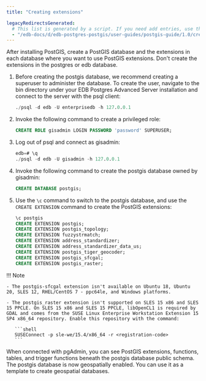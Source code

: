 ```yaml
---
title: "Creating extensions"

legacyRedirectsGenerated:
  # This list is generated by a script. If you need add entries, use the `legacyRedirects` key.
  - "/edb-docs/d/edb-postgres-postgis/user-guides/postgis-guide/1.0/creating_extensions.html"
---
```


<div id="extensions" class="registered_link"></div>

After installing PostGIS, create a PostGIS database and the extensions in each database where you want to use PostGIS extensions. Don't create the extensions in the postgres or edb database.

1.  Before creating the postgis database, we recommend creating a superuser to administer the database. To create the user, navigate to the bin directory under your EDB Postgres Advanced Server installation and connect to the server with the psql client:

    ```sql
    ./psql -d edb -U enterprisedb -h 127.0.0.1
    ```

2.  Invoke the following command to create a privileged role:

    ```sql
    CREATE ROLE gisadmin LOGIN PASSWORD 'password' SUPERUSER;
    ```

3.  Log out of psql and connect as gisadmin:

    ```sql
    edb=# \q
    ./psql -d edb -U gisadmin -h 127.0.0.1
    ```

4.  Invoke the following command to create the postgis database owned by gisadmin:

    ```sql
    CREATE DATABASE postgis;
    ```

5.  Use the `\c` command to switch to the postgis database, and use the `CREATE EXTENSION` command to create the PostGIS extensions:

    ```sql
    \c postgis
    CREATE EXTENSION postgis;
    CREATE EXTENSION postgis_topology;
    CREATE EXTENSION fuzzystrmatch;
    CREATE EXTENSION address_standardizer;
    CREATE EXTENSION address_standardizer_data_us;
    CREATE EXTENSION postgis_tiger_geocoder;
    CREATE EXTENSION postgis_sfcgal;
    CREATE EXTENSION postgis_raster;
    ```

!!! Note

    - The postgis-sfcgal extension isn't available on Ubuntu 18, Ubuntu 20, SLES 12, RHEL/CentOS 7 - ppc64le, and Windows platforms.

    - The postgis_raster extension isn't supported on SLES 15 x86 and SLES 15 PPCLE. On SLES 15 x86 and SLES 15 PPCLE, libOpenCL1 is required by GDAL and comes from the SUSE Linux Enterprise Workstation Extension 15 SP4 x86_64 repository. Enable this repository with the command:
    
       ```shell
       SUSEConnect -p sle-we/15.4/x86_64 -r <registration-code>
       ```

When connected with pgAdmin, you can see PostGIS extensions, functions, tables, and trigger functions beneath the postgis database public schema. The postgis database is now geospatially enabled. You can use it as a template to create geospatial databases.
